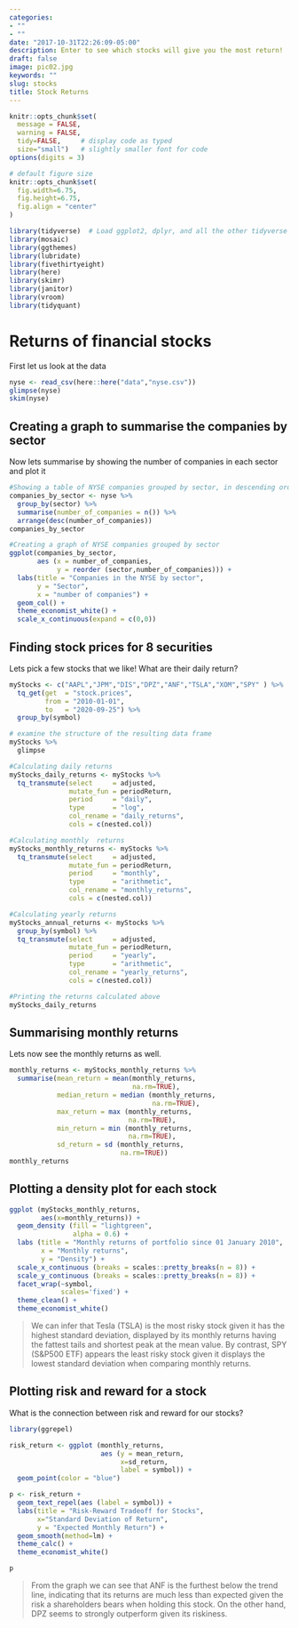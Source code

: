 ```yaml
---
categories:
- ""
- ""
date: "2017-10-31T22:26:09-05:00"
description: Enter to see which stocks will give you the most return!
draft: false
image: pic02.jpg
keywords: ""
slug: stocks
title: Stock Returns
---
```



```r
knitr::opts_chunk$set(
  message = FALSE, 
  warning = FALSE, 
  tidy=FALSE,     # display code as typed
  size="small")   # slightly smaller font for code
options(digits = 3)

# default figure size
knitr::opts_chunk$set(
  fig.width=6.75, 
  fig.height=6.75,
  fig.align = "center"
)
```


```r
library(tidyverse)  # Load ggplot2, dplyr, and all the other tidyverse packages
library(mosaic)
library(ggthemes)
library(lubridate)
library(fivethirtyeight)
library(here)
library(skimr)
library(janitor)
library(vroom)
library(tidyquant)
```

# Returns of financial stocks

First let us look at the data

```r
nyse <- read_csv(here::here("data","nyse.csv"))
glimpse(nyse)
skim(nyse)
```

## Creating a graph to summarise the companies by sector

Now lets summarise by showing the number of companies in each sector and plot it

```r

#Showing a table of NYSE companies grouped by sector, in descending order
companies_by_sector <- nyse %>%
  group_by(sector) %>%
  summarise(number_of_companies = n()) %>%
  arrange(desc(number_of_companies))
companies_by_sector

```

```r
#Creating a graph of NYSE companies grouped by sector
ggplot(companies_by_sector, 
       aes (x = number_of_companies,
            y = reorder (sector,number_of_companies))) + 
  labs(title = "Companies in the NYSE by sector",
       y = "Sector", 
       x = "number of companies") + 
  geom_col() + 
  theme_economist_white() + 
  scale_x_continuous(expand = c(0,0))

```

## Finding stock prices for 8 securities

Lets pick a few stocks that we like! What are their daily return?

```r
myStocks <- c("AAPL","JPM","DIS","DPZ","ANF","TSLA","XOM","SPY" ) %>%
  tq_get(get  = "stock.prices",
         from = "2010-01-01",
         to   = "2020-09-25") %>%
  group_by(symbol) 

# examine the structure of the resulting data frame
myStocks %>%
  glimpse
```

```r

#Calculating daily returns
myStocks_daily_returns <- myStocks %>%
  tq_transmute(select     = adjusted, 
               mutate_fun = periodReturn, 
               period     = "daily", 
               type       = "log",
               col_rename = "daily_returns",
               cols = c(nested.col))

#Calculating monthly  returns
myStocks_monthly_returns <- myStocks %>%
  tq_transmute(select     = adjusted, 
               mutate_fun = periodReturn, 
               period     = "monthly", 
               type       = "arithmetic",
               col_rename = "monthly_returns",
               cols = c(nested.col)) 

#Calculating yearly returns
myStocks_annual_returns <- myStocks %>%
  group_by(symbol) %>%
  tq_transmute(select     = adjusted, 
               mutate_fun = periodReturn, 
               period     = "yearly", 
               type       = "arithmetic",
               col_rename = "yearly_returns",
               cols = c(nested.col))

#Printing the returns calculated above
myStocks_daily_returns

```

## Summarising monthly returns

Lets now see the monthly returns as well.

```r

monthly_returns <- myStocks_monthly_returns %>%
  summarise(mean_return = mean(monthly_returns, 
                               na.rm=TRUE), 
            median_return = median (monthly_returns,
                                    na.rm=TRUE),
            max_return = max (monthly_returns,
                              na.rm=TRUE),
            min_return = min (monthly_returns,
                              na.rm=TRUE),
            sd_return = sd (monthly_returns, 
                            na.rm=TRUE))
monthly_returns

```

## Plotting a density plot for each stock

```r

ggplot (myStocks_monthly_returns, 
        aes(x=monthly_returns)) +
  geom_density (fill = "lightgreen", 
                alpha = 0.6) +
  labs (title = "Monthly returns of portfolio since 01 January 2010",
        x = "Monthly returns",
        y = "Density") +
  scale_x_continuous (breaks = scales::pretty_breaks(n = 8)) +
  scale_y_continuous (breaks = scales::pretty_breaks(n = 8)) + 
  facet_wrap(~symbol, 
             scales='fixed') +
  theme_clean() +
  theme_economist_white()

```

> We can infer that Tesla (TSLA) is the most risky stock given it has the highest standard deviation, displayed by its monthly returns having the fattest tails and shortest peak at the mean value. By contrast, SPY (S&P500 ETF) appears the least risky stock given it displays the lowest standard deviation when comparing monthly returns.

## Plotting risk and reward for a stock

What is the connection between risk and reward for our stocks?

```r

library(ggrepel)

risk_return <- ggplot (monthly_returns, 
                       aes (y = mean_return,
                            x=sd_return,
                            label = symbol)) + 
  geom_point(color = "blue")

p <- risk_return + 
  geom_text_repel(aes (label = symbol)) + 
  labs(title = "Risk-Reward Tradeoff for Stocks", 
       x="Standard Deviation of Return",
       y = "Expected Monthly Return") + 
  geom_smooth(method=lm) + 
  theme_calc() +
  theme_economist_white()

p

```

> From the graph we can see that ANF is the furthest below the trend line, indicating that its returns are much less than expected given the risk a shareholders bears when holding this stock. On the other hand, DPZ seems to strongly outperform given its riskiness.